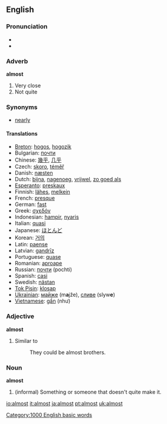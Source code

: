 ==English==

{{rank|gave|asked|soon|216|almost|thou|full|country}}

===Pronunciation===
*{{audio|en-us-inlandnorth-almost.ogg|Audio (US-Inland North)}}
*{{audio|en-us-almost.ogg|Audio (US)}}

===Adverb===
'''almost'''

#Very close
#Not quite

===Synonyms===
*[[nearly]]

====Translations====
*[[Breton]]: [[hogos]], [[hogozik]]
*Bulgarian: [[почти]]
*Chinese: [[幾乎]], [[几乎]]
*Czech: [[skoro]], [[téměř]]
*Danish: [[næsten]]
*Dutch: [[bijna]], [[nagenoeg]], [[vrijwel]], [[zo goed als]]
*[[Esperanto]]: [[preskaux]]
*Finnish: [[lähes]], [[melkein]]
*French: [[presque]]
*German: [[fast]]
*Greek: [[σχεδόν]]
*Indonesian: [[hampir]], [[nyaris]]
*Italian: [[quasi]]
*Japanese: [[ほとんど]]
*Korean: [[거의]]
*Latin: [[paense]]
*Latvian: [[gandrīz]]
*Portuguese: [[quase]]
*Romanian: [[aproape]]
*Russian: [[почти]] (pochti)
*Spanish: [[casi]]
*Swedish: [[nästan]]
*[[Tok Pisin]]: [[klosap]]
*[[w:Ukrainian language|Ukrainian]]: [[майже]] (m'''a'''jže), [[сливе]] (slyw'''e''')
*[[w:Vietnamese language|Vietnamese]]: [[gần]] (như)

===Adjective===
'''almost'''

#Similar to
#:They could be almost brothers.

===Noun===
'''almost'''

#(informal) Something or someone that doesn't quite make it.

[[Category:1000 English basic words]]

[[io:almost]]
[[it:almost]]
[[ja:almost]]
[[pt:almost]]
[[uk:almost]]